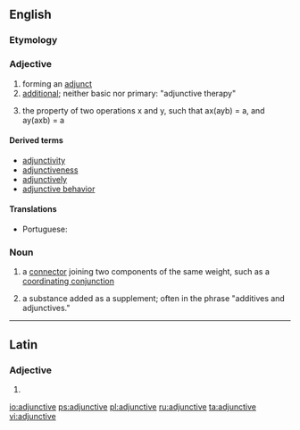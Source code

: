 ==English==

===Etymology===
{{suffix|adjunct|ive|lang=en}}

===Adjective===
{{en-adj|-}}

# forming an [[adjunct]]
# [[additional]]; neither basic nor primary: "adjunctive therapy"
# {{label|en|logic}} the property of two operations x and y, such that ax(ayb) = a, and ay(axb) = a

====Derived terms====
* [[adjunctivity]]
* [[adjunctiveness]]
* [[adjunctively]]
* [[adjunctive behavior]]

====Translations====
{{trans-top|forming an adjunct}}
* Portuguese: {{t|pt|adjuntivo}}
{{trans-mid}}
{{trans-bottom}}

===Noun===
{{en-noun}}

# {{label|en|grammar}} a [[connector]] joining two components of the same weight, such as a [[coordinating conjunction]]
# {{label|en|manufacturing}} a substance added as a supplement; often in the phrase "additives and adjunctives."

----

==Latin==

===Adjective===
{{la-adj-form|adjunctīve}}

# {{inflection of|adjunctīvus||voc|m|s|lang=la}}

[[io:adjunctive]]
[[ps:adjunctive]]
[[pl:adjunctive]]
[[ru:adjunctive]]
[[ta:adjunctive]]
[[vi:adjunctive]]